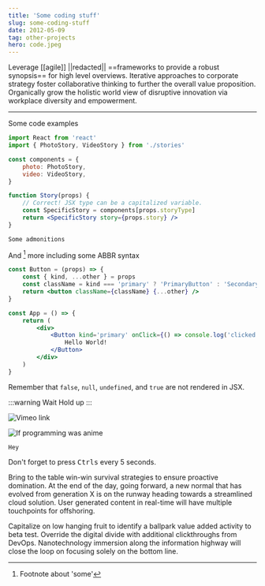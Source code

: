 ```yaml
---
title: 'Some coding stuff'
slug: some-coding-stuff
date: 2012-05-09
tag: other-projects
hero: code.jpeg
---
```


Leverage [[agile]] ||redacted|| ==frameworks to provide a robust synopsis== for high level overviews. Iterative approaches to corporate strategy foster collaborative thinking to further the overall value proposition. Organically grow the holistic world view of disruptive innovation via workplace diversity and empowerment.

---

Some code examples

```jsx
import React from 'react'
import { PhotoStory, VideoStory } from './stories'

const components = {
    photo: PhotoStory,
    video: VideoStory,
}

function Story(props) {
    // Correct! JSX type can be a capitalized variable.
    const SpecificStory = components[props.storyType]
    return <SpecificStory story={props.story} />
}
```

```info pro tip
Some admonitions
```

And [^1] more including some ABBR syntax

```jsx
const Button = (props) => {
    const { kind, ...other } = props
    const className = kind === 'primary' ? 'PrimaryButton' : 'SecondaryButton'
    return <button className={className} {...other} />
}

const App = () => {
    return (
        <div>
            <Button kind='primary' onClick={() => console.log('clicked!')}>
                Hello World!
            </Button>
        </div>
    )
}
```

Remember that `false`, `null`, `undefined`, and `true` are not rendered in JSX.

:::warning Wait
Hold up
:::

![Vimeo link](https://vimeo.com/12739443)

![If programming was anime](https://www.youtube.com/watch?v=pKO9UjSeLew)

```error
Hey
```

Don't forget to press <kbd>Ctrl</kbd><kbd>s</kbd> every 5 seconds.

Bring to the table win-win survival strategies to ensure proactive domination. At the end of the day, going forward, a new normal that has evolved from generation X is on the runway heading towards a streamlined cloud solution. User generated content in real-time will have multiple touchpoints for offshoring.

Capitalize on low hanging fruit to identify a ballpark value added activity to beta test. Override the digital divide with additional clickthroughs from DevOps. Nanotechnology immersion along the information highway will close the loop on focusing solely on the bottom line.

[^1]: Footnote about 'some'
